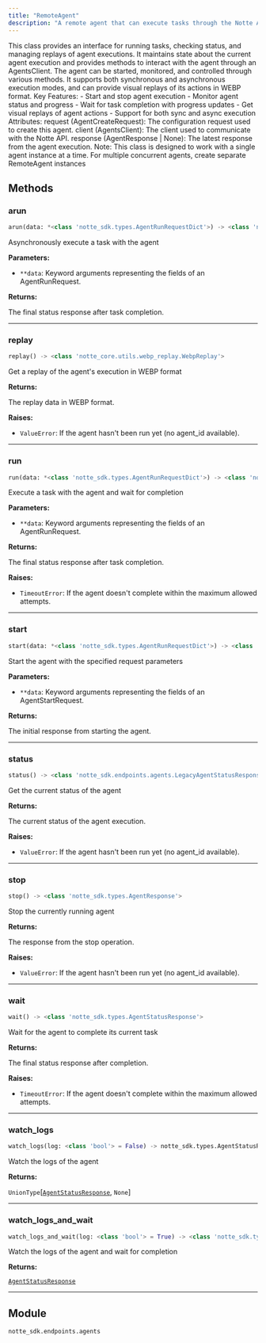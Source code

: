 ```yaml
---
title: "RemoteAgent"
description: "A remote agent that can execute tasks through the Notte API"
---
```


This class provides an interface for running tasks, checking status, and managing replays of agent executions. It maintains state about the current agent execution and provides methods to interact with the agent through an AgentsClient. The agent can be started, monitored, and controlled through various methods. It supports both synchronous and asynchronous execution modes, and can provide visual replays of its actions in WEBP format. Key Features: - Start and stop agent execution - Monitor agent status and progress - Wait for task completion with progress updates - Get visual replays of agent actions - Support for both sync and async execution Attributes: request (AgentCreateRequest): The configuration request used to create this agent. client (AgentsClient): The client used to communicate with the Notte API. response (AgentResponse | None): The latest response from the agent execution. Note: This class is designed to work with a single agent instance at a time. For multiple concurrent agents, create separate RemoteAgent instances

## Methods

### arun

```python
arun(data: *<class 'notte_sdk.types.AgentRunRequestDict'>) -> <class 'notte_sdk.types.AgentStatusResponse'>
```

Asynchronously execute a task with the agent

**Parameters:**

- `**data`: Keyword arguments representing the fields of an AgentRunRequest.

**Returns:**

The final status response after task completion.

---

### replay

```python
replay() -> <class 'notte_core.utils.webp_replay.WebpReplay'>
```

Get a replay of the agent's execution in WEBP format

**Returns:**

The replay data in WEBP format.

**Raises:**

- `ValueError`: If the agent hasn't been run yet (no agent_id available).

---

### run

```python
run(data: *<class 'notte_sdk.types.AgentRunRequestDict'>) -> <class 'notte_sdk.types.AgentStatusResponse'>
```

Execute a task with the agent and wait for completion

**Parameters:**

- `**data`: Keyword arguments representing the fields of an AgentRunRequest.

**Returns:**

The final status response after task completion.

**Raises:**

- `TimeoutError`: If the agent doesn't complete within the maximum allowed attempts.

---

### start

```python
start(data: *<class 'notte_sdk.types.AgentRunRequestDict'>) -> <class 'notte_sdk.types.AgentResponse'>
```

Start the agent with the specified request parameters

**Parameters:**

- `**data`: Keyword arguments representing the fields of an AgentStartRequest.

**Returns:**

The initial response from starting the agent.

---

### status

```python
status() -> <class 'notte_sdk.endpoints.agents.LegacyAgentStatusResponse'>
```

Get the current status of the agent

**Returns:**

The current status of the agent execution.

**Raises:**

- `ValueError`: If the agent hasn't been run yet (no agent_id available).

---

### stop

```python
stop() -> <class 'notte_sdk.types.AgentResponse'>
```

Stop the currently running agent

**Returns:**

The response from the stop operation.

**Raises:**

- `ValueError`: If the agent hasn't been run yet (no agent_id available).

---

### wait

```python
wait() -> <class 'notte_sdk.types.AgentStatusResponse'>
```

Wait for the agent to complete its current task

**Returns:**

The final status response after completion.

**Raises:**

- `TimeoutError`: If the agent doesn't complete within the maximum allowed attempts.

---

### watch_logs

```python
watch_logs(log: <class 'bool'> = False) -> notte_sdk.types.AgentStatusResponse | None
```

Watch the logs of the agent

**Returns:**

`UnionType`[[`AgentStatusResponse`](../misc/agentstatusresponse), `None`]

---

### watch_logs_and_wait

```python
watch_logs_and_wait(log: <class 'bool'> = True) -> <class 'notte_sdk.types.AgentStatusResponse'>
```

Watch the logs of the agent and wait for completion

**Returns:**

[`AgentStatusResponse`](../misc/agentstatusresponse)

---



## Module

`notte_sdk.endpoints.agents`
